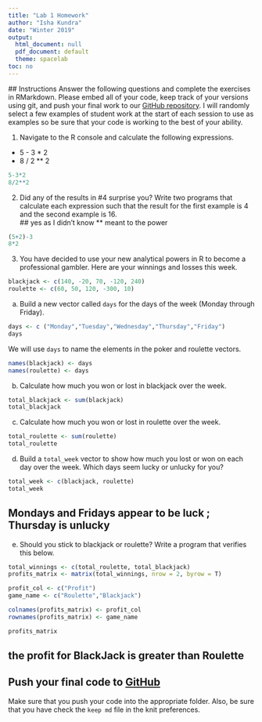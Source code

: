 ---
title: "Lab 1 Homework"
author: "Isha Kundra"
date: "Winter 2019"
output:
  html_document: null
  pdf_document: default
  theme: spacelab
toc: no
---

  
  ## Instructions
  Answer the following questions and complete the exercises in RMarkdown. Please embed all of your code, keep track of your versions using git, and push your final work to our [GitHub repository](https://github.com/FRS417-DataScienceBiologists). I will randomly select a few examples of student work at the start of each session to use as examples so be sure that your code is working to the best of your ability.

1. Navigate to the R console and calculate the following expressions.  
+ 5 - 3 * 2  
+ 8 / 2 ** 2  
```{r}
5-3*2
8/2**2
```


2. Did any of the results in #4 surprise you? Write two programs that calculate each expression such that the result for the first example is 4 and the second example is 16.  
## yes as I didn't know ** meant to the power 
```{r}
(5+2)-3
8*2
```


3. You have decided to use your new analytical powers in R to become a professional gambler. Here are your winnings and losses this week.
```{r, eval=F, echo=T}
blackjack <- c(140, -20, 70, -120, 240)
roulette <- c(60, 50, 120, -300, 10)
```

a. Build a new vector called `days` for the days of the week (Monday through Friday). 
```{r, eval=F, echo=T}
days <- c ("Monday","Tuesday","Wednesday","Thursday","Friday")
days
```


We will use `days` to name the elements in the poker and roulette vectors.
```{r, eval=F, echo=T}
names(blackjack) <- days
names(roulette) <- days
```

b. Calculate how much you won or lost in blackjack over the week.
```{r, eval=F, echo=T}
total_blackjack <- sum(blackjack)
total_blackjack
```

c. Calculate how much you won or lost in roulette over the week.  
```{r, eval=F, echo=T}
total_roulette <- sum(roulette)
total_roulette
```



d. Build a `total_week` vector to show how much you lost or won on each day over the week. Which days seem lucky or unlucky for you?
```{r, eval=F, echo=T}
total_week <- c(blackjack, roulette)
total_week
```
## Mondays and Fridays appear to be luck ; Thursday is unlucky
e. Should you stick to blackjack or roulette? Write a program that verifies this below.
```{r, eval=F, echo=T}
total_winnings <- c(total_roulette, total_blackjack)
profits_matrix <- matrix(total_winnings, nrow = 2, byrow = T)

profit_col <- c("Profit")
game_name <- c("Roulette","Blackjack")

colnames(profits_matrix) <- profit_col
rownames(profits_matrix) <- game_name

profits_matrix

```
## the profit for BlackJack is greater than Roulette
## Push your final code to [GitHub](https://github.com/FRS417-DataScienceBiologists)
Make sure that you push your code into the appropriate folder. Also, be sure that you have check the `keep md` file in the knit preferences.